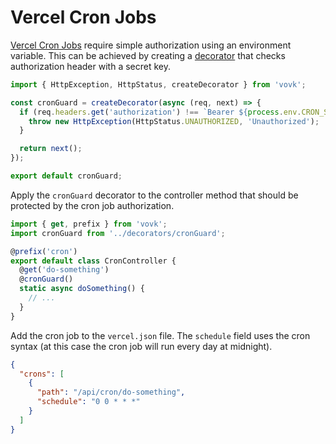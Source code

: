 # Vercel Cron Jobs

[Vercel Cron Jobs](https://vercel.com/docs/cron-jobs) require simple authorization using an environment variable. This can be achieved by creating a [decorator](/controller/decorator) that checks authorization header with a secret key.

```ts filename="src/decorators/cronGuard.ts"
import { HttpException, HttpStatus, createDecorator } from 'vovk';

const cronGuard = createDecorator(async (req, next) => {
  if (req.headers.get('authorization') !== `Bearer ${process.env.CRON_SECRET}`) {
    throw new HttpException(HttpStatus.UNAUTHORIZED, 'Unauthorized');
  }

  return next();
});

export default cronGuard;
```

Apply the `cronGuard` decorator to the controller method that should be protected by the cron job authorization.

```ts filename="src/modules/cron/CronController.ts"
import { get, prefix } from 'vovk';
import cronGuard from '../decorators/cronGuard';

@prefix('cron')
export default class CronController {
  @get('do-something')
  @cronGuard()
  static async doSomething() {
    // ...
  }
}
```

Add the cron job to the `vercel.json` file. The `schedule` field uses the cron syntax (at this case the cron job will run every day at midnight).

```json filename="/vercel.json"
{
  "crons": [
    {
      "path": "/api/cron/do-something",
      "schedule": "0 0 * * *"
    }
  ]
}
```
